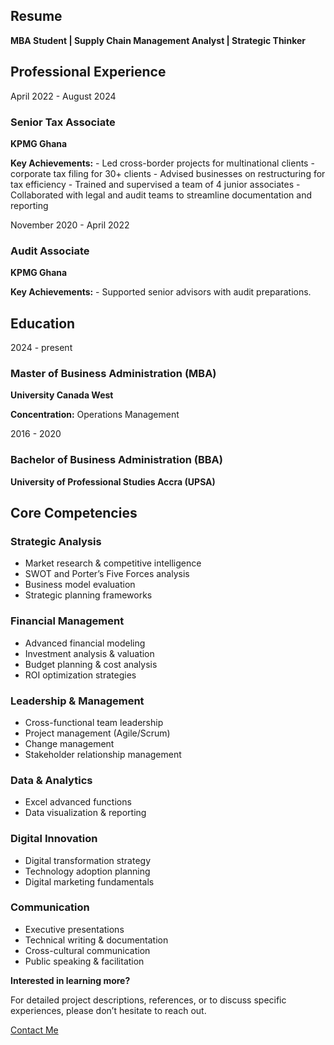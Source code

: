 ::: {.content-section}
::: {.content-container}
# Resume

::: {.text-center .mb-8}
**MBA Student | Supply Chain Management Analyst | Strategic Thinker**
:::

## Professional Experience

::: {.timeline .mt-6}
::: {.timeline-item}
::: {.timeline-date}
April 2022 - August 2024
:::

::: {.timeline-content}
### Senior Tax Associate
**KPMG Ghana**

**Key Achievements:**
- Led cross-border projects for multinational clients
- corporate tax filing for 30+ clients
- Advised businesses on restructuring for tax efficiency
- Trained and supervised a team of 4 junior associates
- Collaborated with legal and audit teams to streamline documentation and reporting
:::
:::

::: {.timeline-item}
::: {.timeline-date}
November 2020 - April 2022
:::

::: {.timeline-content}
### Audit Associate
**KPMG Ghana**

**Key Achievements:**
- Supported senior advisors with audit preparations.
:::
:::
:::

## Education

::: {.timeline .mt-8}
::: {.timeline-item}
::: {.timeline-date}
2024 - present
:::

::: {.timeline-content}
### Master of Business Administration (MBA)
**University Canada West**
 
**Concentration:** Operations Management
:::
:::

::: {.timeline-item}
::: {.timeline-date}
2016 - 2020
:::

::: {.timeline-content}
### Bachelor of Business Administration (BBA)
**University of Professional Studies Accra (UPSA)**
:::
:::
:::

## Core Competencies

::: {.grid .grid-3 .mt-8}
::: {.card}
### Strategic Analysis
- Market research & competitive intelligence
- SWOT and Porter's Five Forces analysis
- Business model evaluation
- Strategic planning frameworks
:::

::: {.card}
### Financial Management
- Advanced financial modeling
- Investment analysis & valuation
- Budget planning & cost analysis
- ROI optimization strategies
:::

::: {.card}
### Leadership & Management
- Cross-functional team leadership
- Project management (Agile/Scrum)
- Change management
- Stakeholder relationship management
:::

::: {.card}
### Data & Analytics
- Excel advanced functions
- Data visualization & reporting
:::

::: {.card}
### Digital Innovation
- Digital transformation strategy
- Technology adoption planning
- Digital marketing fundamentals
:::

::: {.card}
### Communication
- Executive presentations
- Technical writing & documentation
- Cross-cultural communication
- Public speaking & facilitation
:::
:::

::: {.text-center .mt-8}
**Interested in learning more?**

For detailed project descriptions, references, or to discuss specific experiences, please don't hesitate to reach out.

[Contact Me](contact.qmd){.btn .btn-primary}
:::
:::
:::